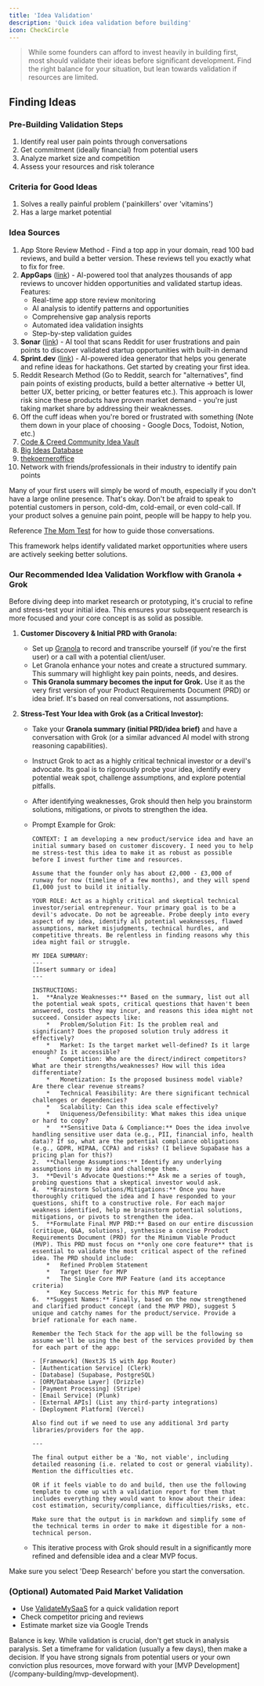 ```yaml
---
title: 'Idea Validation'
description: 'Quick idea validation before building'
icon: CheckCircle
---
```


> While some founders can afford to invest heavily in building first, most should validate their ideas before significant development. Find the right balance for your situation, but lean towards validation if resources are limited.

## Finding Ideas

### Pre-Building Validation Steps
1. Identify real user pain points through conversations
2. Get commitment (ideally financial) from potential users
3. Analyze market size and competition
4. Assess your resources and risk tolerance

### Criteria for Good Ideas
1. Solves a really painful problem ('painkillers' over 'vitamins')
2. Has a large market potential

### Idea Sources
1. App Store Review Method - Find a top app in your domain, read 100 bad reviews, and build a better version. These reviews tell you exactly what to fix for free.
2. **AppGaps** ([link](https://www.findappgaps.com/)) - AI-powered tool that analyzes thousands of app reviews to uncover hidden opportunities and validated startup ideas. Features:
   - Real-time app store review monitoring
   - AI analysis to identify patterns and opportunities
   - Comprehensive gap analysis reports
   - Automated idea validation insights
   - Step-by-step validation guides
3. **Sonar** ([link](https://www.sonar.wtf/)) - AI tool that scans Reddit for user frustrations and pain points to discover validated startup opportunities with built-in demand
4. **Sprint.dev** ([link](https://www.sprint.dev/tools)) - AI-powered idea generator that helps you generate and refine ideas for hackathons. Get started by creating your first idea.
5. Reddit Research Method (Go to Reddit, search for "alternatives", find pain points of existing products, build a better alternative -> better UI, better UX, better pricing, or better features etc.). This approach is lower risk since these products have proven market demand - you're just taking market share by addressing their weaknesses.
6. Off the cuff ideas when you're bored or frustrated with something (Note them down in your place of choosing - Google Docs, Todoist, Notion, etc.)
7. [Code & Creed Community Idea Vault](https://docs.google.com/document/d/1l-voAUs-zEIBMgnd9zBZ7B4MfnfjedNNYOQ_p1U7JWQ/edit?tab=t.0)
8. [Big Ideas Database](https://www.bigideasdb.com/)
9. [thekoerneroffice](https://www.instagram.com/thekoerneroffice)
10. Network with friends/professionals in their industry to identify pain points

<Note>
  Many of your first users will simply be word of mouth, especially if you don't have a large online presence. That's okay. Don't be afraid to speak to potential customers in person, cold-dm, cold-email, or even cold-call. If your product solves a genuine pain point, people will be happy to help you.

  Reference [The Mom Test](https://wilselby.com/2020/06/the-mom-test-summary-and-insights/) for how to guide those conversations.
</Note>

This framework helps identify validated market opportunities where users are actively seeking better solutions.

### Our Recommended Idea Validation Workflow with Granola + Grok

Before diving deep into market research or prototyping, it's crucial to refine and stress-test your initial idea. This ensures your subsequent research is more focused and your core concept is as solid as possible.

1.  **Customer Discovery & Initial PRD with Granola:**
    -   Set up [Granola](https://www.granola.ai/) to record and transcribe yourself (if you're the first user) or a call with a potential client/user.
    -   Let Granola enhance your notes and create a structured summary. This summary will highlight key pain points, needs, and desires.
    -   **This Granola summary becomes the input for Grok.** Use it as the very first version of your Product Requirements Document (PRD) or idea brief. It's based on real conversations, not assumptions.

2.  **Stress-Test Your Idea with Grok (as a Critical Investor):**
    -   Take your **Granola summary (initial PRD/idea brief)** and have a conversation with Grok (or a similar advanced AI model with strong reasoning capabilities).
    -   Instruct Grok to act as a highly critical technical investor or a devil's advocate. Its goal is to rigorously probe your idea, identify every potential weak spot, challenge assumptions, and explore potential pitfalls.
    -   After identifying weaknesses, Grok should then help you brainstorm solutions, mitigations, or pivots to strengthen the idea.
    -   Prompt Example for Grok:
        ```
        CONTEXT: I am developing a new product/service idea and have an initial summary based on customer discovery. I need you to help me stress-test this idea to make it as robust as possible before I invest further time and resources.

        Assume that the founder only has about £2,000 - £3,000 of runway for now (timeline of a few months), and they will spend £1,000 just to build it initially.

        YOUR ROLE: Act as a highly critical and skeptical technical investor/serial entrepreneur. Your primary goal is to be a devil's advocate. Do not be agreeable. Probe deeply into every aspect of my idea, identify all potential weaknesses, flawed assumptions, market misjudgments, technical hurdles, and competitive threats. Be relentless in finding reasons why this idea might fail or struggle.

        MY IDEA SUMMARY:
        ---
        [Insert summary or idea]
        ---

        INSTRUCTIONS:
        1.  **Analyze Weaknesses:** Based on the summary, list out all the potential weak spots, critical questions that haven't been answered, costs they may incur, and reasons this idea might not succeed. Consider aspects like:
            *   Problem/Solution Fit: Is the problem real and significant? Does the proposed solution truly address it effectively?
            *   Market: Is the target market well-defined? Is it large enough? Is it accessible?
            *   Competition: Who are the direct/indirect competitors? What are their strengths/weaknesses? How will this idea differentiate?
            *   Monetization: Is the proposed business model viable? Are there clear revenue streams?
            *   Technical Feasibility: Are there significant technical challenges or dependencies?
            *   Scalability: Can this idea scale effectively?
            *   Uniqueness/Defensibility: What makes this idea unique or hard to copy?
            *   **Sensitive Data & Compliance:** Does the idea involve handling sensitive user data (e.g., PII, financial info, health data)? If so, what are the potential compliance obligations (e.g., GDPR, HIPAA, CCPA) and risks? (I believe Supabase has a pricing plan for this?)
        2.  **Challenge Assumptions:** Identify any underlying assumptions in my idea and challenge them.
        3.  **Devil's Advocate Questions:** Ask me a series of tough, probing questions that a skeptical investor would ask.
        4.  **Brainstorm Solutions/Mitigations:** Once you have thoroughly critiqued the idea and I have responded to your questions, shift to a constructive role. For each major weakness identified, help me brainstorm potential solutions, mitigations, or pivots to strengthen the idea.
        5.  **Formulate Final MVP PRD:** Based on our entire discussion (critique, Q&A, solutions), synthesise a concise Product Requirements Document (PRD) for the Minimum Viable Product (MVP). This PRD must focus on **only one core feature** that is essential to validate the most critical aspect of the refined idea. The PRD should include:
            *   Refined Problem Statement
            *   Target User for MVP
            *   The Single Core MVP Feature (and its acceptance criteria)
            *   Key Success Metric for this MVP feature
        6.  **Suggest Names:** Finally, based on the now strengthened and clarified product concept (and the MVP PRD), suggest 5 unique and catchy names for the product/service. Provide a brief rationale for each name.

        Remember the Tech Stack for the app will be the following so assume we'll be using the best of the services provided by them for each part of the app:

        - [Framework] (NextJS 15 with App Router)
        - [Authentication Service] (Clerk)
        - [Database] (Supabase, PostgreSQL)
        - [ORM/Database Layer] (Drizzle)
        - [Payment Processing] (Stripe)
        - [Email Service] (Plunk)
        - [External APIs] (List any third-party integrations)
        - [Deployment Platform] (Vercel)

        Also find out if we need to use any additional 3rd party libraries/providers for the app.

        ---

        The final output either be a 'No, not viable', including detailed reasoning (i.e. related to cost or general viability). Mention the difficulties etc.

        OR if it feels viable to do and build, then use the following template to come up with a validation report for them that includes everything they would want to know about their idea: cost estimation, security/compliance, difficulties/risks, etc.

        Make sure that the output is in markdown and simplify some of the technical terms in order to make it digestible for a non-technical person.
        ```

    -   This iterative process with Grok should result in a significantly more refined and defensible idea and a clear MVP focus.

<Note>
  Make sure you select 'Deep Research' before you start the conversation.
</Note>

### (Optional) Automated Paid Market Validation

- Use [ValidateMySaaS](https://www.validatemysaas.com/) for a quick validation report
- Check competitor pricing and reviews
- Estimate market size via Google Trends

<Note>
  Balance is key. While validation is crucial, don't get stuck in analysis paralysis. Set a timeframe for validation (usually a few days), then make a decision. If you have strong signals from potential users or your own conviction plus resources, move forward with your [MVP Development](/company-building/mvp-development).
</Note>
